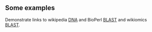 ==Some examples==
Demonstrate links to wikipedia [[wp:DNA|DNA]] and BioPerl [[bp:BLAST|BLAST]] and wikiomics [[wikiomics:BLAST|BLAST]].